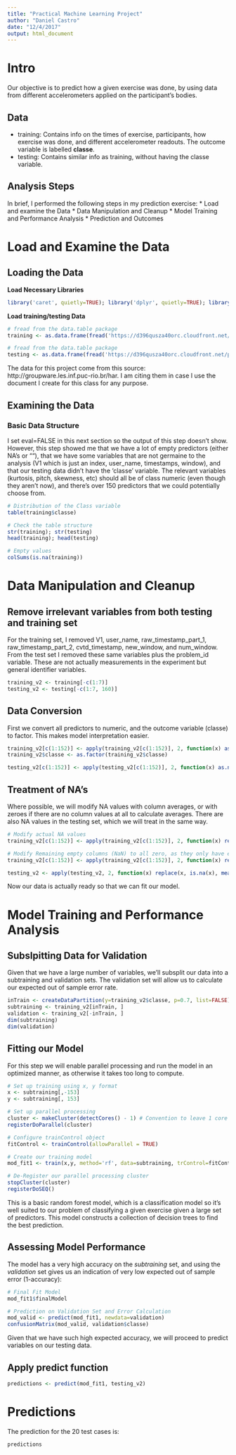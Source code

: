 ```yaml
---
title: "Practical Machine Learning Project"
author: "Daniel Castro"
date: "12/4/2017"
output: html_document
---
```


# Intro
Our objective is to predict how a given exercise was done, by using data from different accelerometers applied on the participant's bodies.

## Data
* training: Contains info on the times of exercise, participants, how exercise was done, and different accelerometer readouts.  The outcome variable is labelled **classe**.
* testing: Contains similar info as training, without having the classe variable.

## Analysis Steps
In brief, I performed the following steps in my prediction exercise:
* Load and examine the Data
* Data Manipulation and Cleanup
* Model Training and Performance Analysis
* Prediction and Outcomes

# Load and Examine the Data
## Loading the Data
**Load Necessary Libraries**
```r
library('caret', quietly=TRUE); library('dplyr', quietly=TRUE); library('data.table', quietly=TRUE); library('curl', quietly=TRUE); library('parallel', quietly=TRUE); library('doParallel', quietly=TRUE); library('randomForest', quietly=TRUE);
```

**Load training/testing Data**
```r
# fread from the data.table package
training <- as.data.frame(fread('https://d396qusza40orc.cloudfront.net/predmachlearn/pml-training.csv'))
```
```r
# fread from the data.table package
testing <- as.data.frame(fread('https://d396qusza40orc.cloudfront.net/predmachlearn/pml-testing.csv'))
```

The data for this project come from this source: http://groupware.les.inf.puc-rio.br/har. I am citing them in case I use the document I create for this class for any purpose.

## Examining the Data

### Basic Data Structure
I set eval=FALSE in this next section so the output of this step doesn't show.  However, this step showed me that we have a lot of empty predictors (either NA's or ""), that we have some variables that are not germaine to the analysis (V1 which is just an index, user_name, timestamps, window), and that our testing data didn't have the 'classe' variable.
The relevant variables (kurtosis, pitch, skewness, etc) should all be of class numeric (even though they aren't now), and there's over 150 predictors that we could potentially choose from.
```r
# Distribution of the Class variable
table(training$classe)

# Check the table structure
str(training); str(testing)
head(training); head(testing)

# Empty values
colSums(is.na(training))
```

# Data Manipulation and Cleanup
## Remove irrelevant variables from both testing and training set
For the training set, I removed V1, user_name, raw_timestamp_part_1, raw_timestamp_part_2, cvtd_timestamp, new_window, and num_window.  From the test set I removed these same variables plus the problem_id variable.  These are not actually measurements in the experiment but general identifier variables.  
```r
training_v2 <- training[-c(1:7)] 
testing_v2 <- testing[-c(1:7, 160)]
```

## Data Conversion
First we convert all predictors to numeric, and the outcome variable (classe) to factor.  This makes model interpretation easier.  
```r
training_v2[c(1:152)] <- apply(training_v2[c(1:152)], 2, function(x) as.numeric(as.character(x)))
training_v2$classe <- as.factor(training_v2$classe)

testing_v2[c(1:152)] <- apply(testing_v2[c(1:152)], 2, function(x) as.numeric(as.character(x)))
```
## Treatment of NA's
Where possible, we will modify NA values with column averages, or with zeroes if there are no column values at all to calculate averages.  There are also NA values in the testing set, which we will treat in the same way.
```r
# Modify actual NA values
training_v2[c(1:152)] <- apply(training_v2[c(1:152)], 2, function(x) replace(x, is.na(x), mean(x, na.rm = TRUE)))

# Modify Remaining empty columns (NaN) to all zero, as they only have either empty or "DIV/0!"
training_v2[c(1:152)] <- apply(training_v2[c(1:152)], 2, function(x) replace(x, is.nan(x), mean(0, na.rm = TRUE)))

testing_v2 <- apply(testing_v2, 2, function(x) replace(x, is.na(x), mean(0, na.rm = TRUE)))

```

Now our data is actually ready so that we can fit our model.

# Model Training and Performance Analysis
## Subslpitting Data for Validation
Given that we have a large number of variables, we'll subsplit our data into a subtraining and validation sets.  The validation set will allow us to calculate our expected out of sample error rate.
```r
inTrain <- createDataPartition(y=training_v2$classe, p=0.7, list=FALSE)
subtraining <- training_v2[inTrain, ]
validation <- training_v2[-inTrain, ]
dim(subtraining)
dim(validation)
```

## Fitting our Model
For this step we will enable parallel processing and run the model in an optimized manner, as otherwise it takes too long to compute.
```r
# Set up training using x, y format
x <- subtraining[,-153]
y <- subtraining[, 153]

# Set up parallel processing
cluster <- makeCluster(detectCores() - 1) # Convention to leave 1 core for OS
registerDoParallel(cluster)

# Configure trainControl object
fitControl <- trainControl(allowParallel = TRUE)

# Create our training model
mod_fit1 <- train(x,y, method='rf', data=subtraining, trControl=fitControl)

# De-Register our parallel processing cluster
stopCluster(cluster)
registerDoSEQ()
```

This is a basic random forest model, which is a classification model so it's well suited to our problem of classifying a given exercise given a large set of predictors.  This model constructs a collection of decision trees to find the best prediction.  

## Assessing Model Performance
The model has a very high accuracy on the *subtraining* set, and using the *validation* set gives us an indication of very low expected out of sample error (1-accuracy):
```r
# Final Fit Model
mod_fit1$finalModel

# Prediction on Validation Set and Error Calculation
mod_valid <- predict(mod_fit1, newdata=validation)
confusionMatrix(mod_valid, validation$classe)
```

Given that we have such high expected accuracy, we will proceed to predict variables on our testing data.

## Apply predict function

```r
predictions <- predict(mod_fit1, testing_v2)
```

# Predictions
The prediction for the 20 test cases is:
```r
predictions
```
